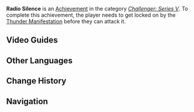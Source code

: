 {{Achievement Infobox
|title        = 
|id           = 82119
|order id     = 2119
|category     = Challenger: Series V
|description  = Get locked on by the [[Thunder Manifestation]] before you can attack it.
|requirements = 
|primogems    = 5
|tracking     = 
|topic        = Thunder Manifestation
}}
'''Radio Silence''' is an [[Achievement]] in the category ''[[Challenger: Series V]]''. To complete this achievement, the player needs to get locked on by the [[Thunder Manifestation]] before they can attack it.
<!--
==Trivia==
-->
==Video Guides==
{{EVT
|video1   = QaTd19b77xU
|caption1 = "Electric Escape" and "Radio Silence" Achievement Challenger Series V
}}

==Other Languages==
{{Other Languages|default_hidden=1
|en      = Radio Silence
|zhs     = 无线电静默
|zhs_rm  = Wúxiàndiàn Jìngmò
|zht     = 無線電靜默
|zht_rm  = Wúxiàndiàn Jìngmò
|ja      = 無線封止
|ja_rm   = Musen Fuudome{{Assumed}}
|ko      = 무선 침묵
|ko_rm   = 
|es      = Silencio inalámbrico
|fr      = Silence radio
|ru      = Радиомолчание
|th      = วิทยุไร้เสียง
|th_rm   = 
|vi      = Dòng Điện Vô Tuyến
|de      = Funkstille
|id      = Keheningan Radio
|pt      = Silêncio Total
<!--
|zh_tl   = 
|ja_tl   = 
|ko_tl   = 
|es_tl   = 
|fr_tl   = 
|ru_tl   = 
|th_tl   = 
|vi_tl   = 
|de_tl   = 
|id_tl   = 
|pt_tl   = 
-->}}
<!--
==See also==
*
-->

==Change History==
{{Change History|2.6}}
<!--
==References==
{{Reflist}}
-->
==Navigation==
{{Achievement Navbox|Challenger: Series V}}